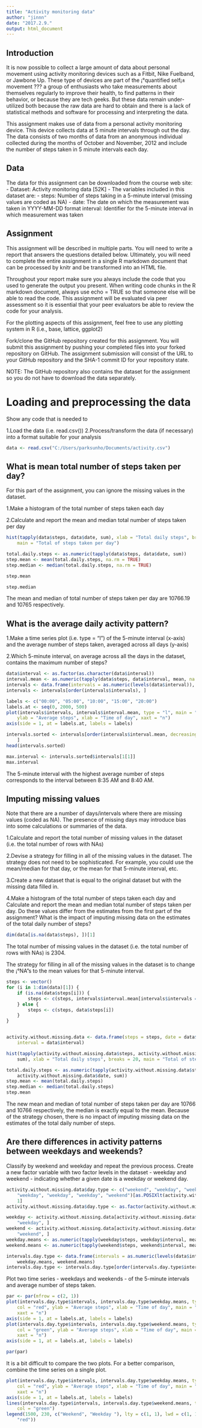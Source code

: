 ---
title: "Activity monitoring data"
author: "jinnn"
date: "2017.2.9."
output: html_document
---

## Introduction

It is now possible to collect a large amount of data about personal movement using activity monitoring devices such as a Fitbit, Nike Fuelband, or Jawbone Up. These type of devices are part of the ¡°quantified self¡± movement ??? a group of enthusiasts who take measurements about themselves regularly to improve their health, to find patterns in their behavior, or because they are tech geeks. But these data remain under-utilized both because the raw data are hard to obtain and there is a lack of statistical methods and software for processing and interpreting the data.

This assignment makes use of data from a personal activity monitoring device. This device collects data at 5 minute intervals through out the day. The data consists of two months of data from an anonymous individual collected during the months of October and November, 2012 and include the number of steps taken in 5 minute intervals each day.

## Data
The data for this assignment can be downloaded from the course web site:
- Dataset: Activity monitoring data [52K]
- The variables included in this dataset are:
- steps: Number of steps taking in a 5-minute interval (missing values are coded as NA)
- date: The date on which the measurement was taken in YYYY-MM-DD format
 interval: Identifier for the 5-minute interval in which measurement was taken

## Assignment

This assignment will be described in multiple parts. You will need to write a report that answers the questions detailed below. Ultimately, you will need to complete the entire assignment in a single R markdown document that can be processed by knitr and be transformed into an HTML file.

Throughout your report make sure you always include the code that you used to generate the output you present. When writing code chunks in the R markdown document, always use echo = TRUE so that someone else will be able to read the code. This assignment will be evaluated via peer assessment so it is essential that your peer evaluators be able to review the code for your analysis.

For the plotting aspects of this assignment, feel free to use any plotting system in R (i.e., base, lattice, ggplot2)

Fork/clone the GitHub repository created for this assignment. You will submit this assignment by pushing your completed files into your forked repository on GitHub. The assignment submission will consist of the URL to your GitHub repository and the SHA-1 commit ID for your repository state.

NOTE: The GitHub repository also contains the dataset for the assignment so you do not have to download the data separately.


# Loading and preprocessing the data

Show any code that is needed to

1.Load the data (i.e. read.csv())
2.Process/transform the data (if necessary) into a format suitable for your analysis

```{r}
data <- read.csv("C:/Users/parksunho/Documents/activity.csv")
```

## What is mean total number of steps taken per day?

For this part of the assignment, you can ignore the missing values in the dataset.

1.Make a histogram of the total number of steps taken each day

2.Calculate and report the mean and median total number of steps taken per day


```{r}
hist(tapply(data$steps, data$date, sum), xlab = "Total daily steps", breaks = 20, 
    main = "Total of steps taken per day")
```

```{r}
total.daily.steps <- as.numeric(tapply(data$steps, data$date, sum))
step.mean <- mean(total.daily.steps, na.rm = TRUE)
step.median <- median(total.daily.steps, na.rm = TRUE)

step.mean
```

```{r}
step.median
```
The mean and median of total number of steps taken per day are 10766.19 and 10765 respectively.

## What is the average daily activity pattern?


1.Make a time series plot (i.e. type = "l") of the 5-minute interval (x-axis) and the average number of steps taken, averaged across all days (y-axis)


2.Which 5-minute interval, on average across all the days in the dataset, contains the maximum number of steps?


```{r}
data$interval <- as.factor(as.character(data$interval))
interval.mean <- as.numeric(tapply(data$steps, data$interval, mean, na.rm = TRUE))
intervals <- data.frame(intervals = as.numeric(levels(data$interval)), interval.mean)
intervals <- intervals[order(intervals$intervals), ]

labels <- c("00:00", "05:00", "10:00", "15:00", "20:00")
labels.at <- seq(0, 2000, 500)
plot(intervals$intervals, intervals$interval.mean, type = "l", main = "Average steps 5-minute interval", 
    ylab = "Average steps", xlab = "Time of day", xaxt = "n")
axis(side = 1, at = labels.at, labels = labels)
```

```{r}

intervals.sorted <- intervals[order(intervals$interval.mean, decreasing = TRUE), 
    ]
head(intervals.sorted)
```

```{r}
max.interval <- intervals.sorted$intervals[1[1]]
max.interval
```
The 5-minute interval with the highest average number of steps corresponds to the interval between 8:35 AM and 8:40 AM.

## Imputing missing values

Note that there are a number of days/intervals where there are missing values (coded as NA). The presence of missing days may introduce bias into some calculations or summaries of the data.

1.Calculate and report the total number of missing values in the dataset (i.e. the total number of rows with NAs)


2.Devise a strategy for filling in all of the missing values in the dataset. The strategy does not need to be sophisticated. For example, you could use the mean/median for that day, or the mean for that 5-minute interval, etc.


3.Create a new dataset that is equal to the original dataset but with the missing data filled in.


4.Make a histogram of the total number of steps taken each day and Calculate and report the mean and median total number of steps taken per day. Do these values differ from the estimates from the first part of the assignment? What is the impact of imputing missing data on the estimates of the total daily number of steps?

```{r}
dim(data[is.na(data$steps), ])[1]
```
The total number of missing values in the dataset (i.e. the total number of rows with NAs) is 2304.

The strategy for filling in all of the missing values in the dataset is to change the ¡°NA"s to the mean values for that 5-minute interval.

```{r}
steps <- vector()
for (i in 1:dim(data)[1]) {
    if (is.na(data$steps[i])) {
        steps <- c(steps, intervals$interval.mean[intervals$intervals == data$interval[i]])
    } else {
        steps <- c(steps, data$steps[i])
    }
}


activity.without.missing.data <- data.frame(steps = steps, date = data$date, 
    interval = data$interval)
```

```{r}
hist(tapply(activity.without.missing.data$steps, activity.without.missing.data$date, 
    sum), xlab = "Total daily steps", breaks = 20, main = "Total of steps taken per day")
```

```{r}
total.daily.steps <- as.numeric(tapply(activity.without.missing.data$steps, 
    activity.without.missing.data$date, sum))
step.mean <- mean(total.daily.steps)
step.median <- median(total.daily.steps)
step.mean
```
The new mean and median of total number of steps taken per day are 10766 and 10766 respectively, the median is exactly equal to the mean. Because of the strategy chosen, there is no impact of imputing missing data on the estimates of the total daily number of steps.

## Are there differences in activity patterns between weekdays and weekends?

Classify by weekend and weekday and repeat the previous process. Create a new factor variable with two factor levels in the dataset - weekday and weekend - indicating whether a given date is a weekday or weekend day.

```{r}
activity.without.missing.data$day.type <- c("weekend", "weekday", "weekday", 
    "weekday", "weekday", "weekday", "weekend")[as.POSIXlt(activity.without.missing.data$date)$wday + 
    1]
activity.without.missing.data$day.type <- as.factor(activity.without.missing.data$day.type)

weekday <- activity.without.missing.data[activity.without.missing.data$day.type == 
    "weekday", ]
weekend <- activity.without.missing.data[activity.without.missing.data$day.type == 
    "weekend", ]
weekday.means <- as.numeric(tapply(weekday$steps, weekday$interval, mean))
weekend.means <- as.numeric(tapply(weekend$steps, weekend$interval, mean))

intervals.day.type <- data.frame(intervals = as.numeric(levels(data$interval)), 
    weekday.means, weekend.means)
intervals.day.type <- intervals.day.type[order(intervals.day.type$intervals), ]
```
Plot two time series - weekdays and weekends - of the 5-minute intervals and average number of steps taken.
```{r}
par <- par(mfrow = c(2, 1))
plot(intervals.day.type$intervals, intervals.day.type$weekday.means, type = "l", 
    col = "red", ylab = "Average steps", xlab = "Time of day", main = "Average steps 5-minute interval at weekday", 
    xaxt = "n")
axis(side = 1, at = labels.at, labels = labels)
plot(intervals.day.type$intervals, intervals.day.type$weekend.means, type = "l", 
    col = "green", ylab = "Average steps", xlab = "Time of day", main = "Average steps 5-minute interval at weekend", 
    xaxt = "n")
axis(side = 1, at = labels.at, labels = labels)
```

```{r}
par(par)
```

It is a bit difficult to compare the two plots. For a better comparison, combine the time series on a single plot.

```{r}
plot(intervals.day.type$intervals, intervals.day.type$weekday.means, type = "l", 
    col = "red", ylab = "Average steps", xlab = "Time of day", main = "Comparison between weekday and weekend", 
    xaxt = "n")
axis(side = 1, at = labels.at, labels = labels)
lines(intervals.day.type$intervals, intervals.day.type$weekend.means, type = "l", 
    col = "green")
legend(1500, 230, c("Weekend", "Weekday "), lty = c(1, 1), lwd = c(1, 1), col = c("blue", 
    "red"))
```
